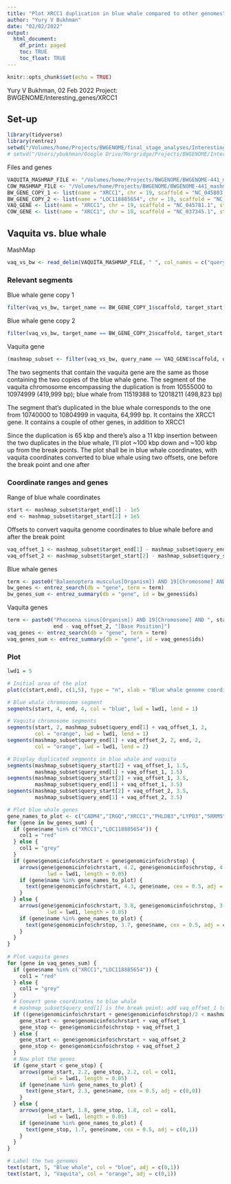 ```yaml
---
title: "Plot XRCC1 duplication in blue whale compared to other genomes"
author: "Yury V Bukhman"
date: "02/02/2022"
output:
  html_document:
    df_print: paged
    toc: TRUE
    toc_float: TRUE
---
```


```r
knitr::opts_chunk$set(echo = TRUE)
```

Yury V Bukhman, 02 Feb 2022
Project: BWGENOME/Interesting_genes/XRCC1

## Set-up
```r
library(tidyverse)
library(rentrez)
setwd("/Volumes/home/Projects/BWGENOME/final_stage_analyses/Interesting_genes/XRCC1")
# setwd("/Users/ybukhman/Google Drive/Morgridge/Projects/BWGENOME/Interesting_genes/XRCC1")
```

Files and genes
```r
VAQUITA_MASHMAP_FILE <- "/Volumes/home/Projects/BWGENOME/BWGENOME-441_mashmap_2/vaquita_vs_blue_whale/vaquita_vs_blue_whale_mashmap_output.txt"
COW_MASHMAP_FILE <- "/Volumes/home/Projects/BWGENOME/BWGENOME-441_mashmap_2/cow_vs_blue_whale/cow_vs_blue_whale_mashmap_output.txt"
BW_GENE_COPY_1 <- list(name = "XRCC1", chr = 19, scaffold = "NC_045803.1", start = 11718977, end = 11740714, strand = "+")
BW_GENE_COPY_2 <- list(name = "LOC118885654", chr = 19, scaffold = "NC_045803.1", start = 11788676, end = 11812259, strand = "+")
VAQ_GENE <- list(name = "XRCC1", chr = 19, scaffold = "NC_045781.1", start = 10753697, end = 10776525, strand = "+")
COW_GENE <- list(name = "XRCC1", chr = 18, scaffold = "NC_037345.1", start = 51744823, end = 51763818, strand = "-")
```

## Vaquita vs. blue whale
MashMap
```r
vaq_vs_bw <- read_delim(VAQUITA_MASHMAP_FILE, " ", col_names = c("query_name", "query_length", "query_start", "query_end", "strand", "target_name", "target_length", "target_start", "target_end", "identity"))
```
### Relevant segments
Blue whale gene copy 1
```r
filter(vaq_vs_bw, target_name == BW_GENE_COPY_1$scaffold, target_start <= BW_GENE_COPY_1$start, target_end >= BW_GENE_COPY_1$end)
```
Blue whale gene copy 2
```r
filter(vaq_vs_bw, target_name == BW_GENE_COPY_2$scaffold, target_start <= BW_GENE_COPY_2$start, target_end >= BW_GENE_COPY_2$end)
```
Vaquita gene
```r
(mashmap_subset <- filter(vaq_vs_bw, query_name == VAQ_GENE$scaffold, query_start <= VAQ_GENE$start, query_end >= VAQ_GENE$end))
```
The two segments that contain the vaquita gene are the same as those containing the two copies of the blue whale gene. The segment of the vaquita chromosome encompassing the duplication is from 10555000 to 10974999 (419,999 bp); blue whale from 11519388 to 12018211 (498,823 bp)

The segment that's duplicated in the blue whale corresponds to the one from 10740000 to 10804999 in vaquita, 64,999 bp. It contains the XRCC1 gene. It contains a couple of other genes, in addition to XRCC1

Since the duplication is 65 kbp and there's also a 11 kbp insertion between the two duplicates in the blue whale, I'll plot ~100 kbp down and ~100 kbp up from the break points. The plot shall be in blue whale coordinates, with vaquita coordinates converted to blue whale using two offsets, one before the break point and one after

### Coordinate ranges and genes
Range of blue whale coordinates
```r
start <- mashmap_subset$target_end[1] - 1e5
end <- mashmap_subset$target_start[2] + 1e5
```

Offsets to convert vaquita genome coordinates to blue whale before and after the break point
```r
vaq_offset_1 <- mashmap_subset$target_end[1] - mashmap_subset$query_end[1]
vaq_offset_2 <- mashmap_subset$target_start[2] - mashmap_subset$query_start[2]
```

Blue whale genes
```r
term <- paste0("Balaenoptera musculus[Organism]) AND 19[Chromosome] AND ", start, ":", end, "[Base Position]")
bw_genes <- entrez_search(db = "gene", term = term)
bw_genes_sum <- entrez_summary(db = "gene", id = bw_genes$ids)
```

Vaquita genes
```r
term <- paste0("Phocoena sinus[Organism]) AND 19[Chromosome] AND ", start - vaq_offset_1, ":", 
               end - vaq_offset_2, "[Base Position]")
vaq_genes <- entrez_search(db = "gene", term = term)
vaq_genes_sum <- entrez_summary(db = "gene", id = vaq_genes$ids)
```

### Plot
```r
lwd1 = 5

# Initial area of the plot
plot(c(start,end), c(1,5), type = "n", xlab = "Blue whale genome coordinate", ylab = "", yaxt = "n")

# Blue whale chromosome segment
segments(start, 4, end, 4, col = "blue", lwd = lwd1, lend = 1)

# Vaquita chromosome segments
segments(start, 2, mashmap_subset$query_end[1] + vaq_offset_1, 2, 
         col = "orange", lwd = lwd1, lend = 1)
segments(mashmap_subset$query_end[1] + vaq_offset_2, 2, end, 2, 
         col = "orange", lwd = lwd1, lend = 2)

# Display duplicated segments in blue whale and vaquita
segments(mashmap_subset$query_start[2] + vaq_offset_1, 1.5, 
         mashmap_subset$query_end[1] + vaq_offset_1, 1.5)
segments(mashmap_subset$query_start[2] + vaq_offset_1, 3.5,
         mashmap_subset$query_end[1] + vaq_offset_1, 3.5)
segments(mashmap_subset$query_start[2] + vaq_offset_2, 3.5,
         mashmap_subset$query_end[1] + vaq_offset_2, 3.5)

# Plot blue whale genes
gene_names_to_plot <- c("CADM4","IRGQ","XRCC1","PHLDB3","LYPD3","SRRM5","LOC118885654")
for (gene in bw_genes_sum) {
  if (gene$name %in% c("XRCC1","LOC118885654")) {
    col1 = "red"
  } else {
    col1 = "grey"
  }
  if (gene$genomicinfo$chrstart < gene$genomicinfo$chrstop) {
    arrows(gene$genomicinfo$chrstart, 4.2, gene$genomicinfo$chrstop, 4.2, col = col1, 
             lwd = lwd1, length = 0.05)
    if (gene$name %in% gene_names_to_plot) {
      text(gene$genomicinfo$chrstart, 4.3, gene$name, cex = 0.5, adj = c(0,0))  
    }
  } else {
    arrows(gene$genomicinfo$chrstart, 3.8, gene$genomicinfo$chrstop, 3.8, col = col1, 
             lwd = lwd1, length = 0.05)
    if (gene$name %in% gene_names_to_plot) {
      text(gene$genomicinfo$chrstop, 3.7, gene$name, cex = 0.5, adj = c(0,1))  
    }
  }
}
  
# Plot vaquita genes
for (gene in vaq_genes_sum) {
  if (gene$name %in% c("XRCC1","LOC118885654")) {
    col1 = "red"
  } else {
    col1 = "grey"
  }
  # Convert gene coordinates to blue whale
  # mashmap_subset$query_end[1] is the break point: add vaq_offset_1 to gene coordinates before it and vaq_offset_2 after
  if ((gene$genomicinfo$chrstart + gene$genomicinfo$chrstop)/2 < mashmap_subset$query_end[1]) {
    gene_start <- gene$genomicinfo$chrstart + vaq_offset_1
    gene_stop <- gene$genomicinfo$chrstop + vaq_offset_1
  } else {
    gene_start <- gene$genomicinfo$chrstart + vaq_offset_2
    gene_stop <- gene$genomicinfo$chrstop + vaq_offset_2
  }
  # Now plot the genes
  if (gene_start < gene_stop) {
    arrows(gene_start, 2.2, gene_stop, 2.2, col = col1, 
             lwd = lwd1, length = 0.05)
    if (gene$name %in% gene_names_to_plot) {
      text(gene_start, 2.3, gene$name, cex = 0.5, adj = c(0,0))  
    }
  } else {
    arrows(gene_start, 1.8, gene_stop, 1.8, col = col1, 
             lwd = lwd1, length = 0.05)
    if (gene$name %in% gene_names_to_plot) {
      text(gene_stop, 1.7, gene$name, cex = 0.5, adj = c(0,1))  
    }
  }
}

# Label the two genomes
text(start, 5, "Blue whale", col = "blue", adj = c(0,1))
text(start, 3, "Vaquita", col = "orange", adj = c(0,1))

```



